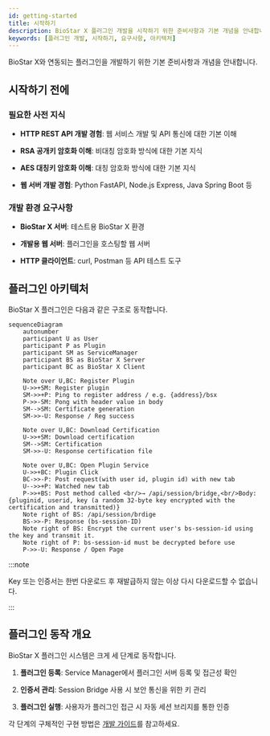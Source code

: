 ```yaml
---
id: getting-started
title: 시작하기
description: BioStar X 플러그인 개발을 시작하기 위한 준비사항과 기본 개념을 안내합니다.
keywords: [플러그인 개발, 시작하기, 요구사항, 아키텍처]
---
```


BioStar X와 연동되는 플러그인을 개발하기 위한 기본 준비사항과 개념을 안내합니다.

## 시작하기 전에

### 필요한 사전 지식

- **HTTP REST API 개발 경험**: 웹 서비스 개발 및 API 통신에 대한 기본 이해

- **RSA 공개키 암호화 이해**: 비대칭 암호화 방식에 대한 기본 지식

- **AES 대칭키 암호화 이해**: 대칭 암호화 방식에 대한 기본 지식

- **웹 서버 개발 경험**: Python FastAPI, Node.js Express, Java Spring Boot 등

### 개발 환경 요구사항

- **BioStar X 서버**: 테스트용 BioStar X 환경

- **개발용 웹 서버**: 플러그인을 호스팅할 웹 서버

- **HTTP 클라이언트**: curl, Postman 등 API 테스트 도구


## 플러그인 아키텍처

BioStar X 플러그인은 다음과 같은 구조로 동작합니다.

```mermaid
sequenceDiagram
    autonumber
    participant U as User
    participant P as Plugin
    participant SM as ServiceManager
    participant BS as BioStar X Server
    participant BC as BioStar X Client
    
    Note over U,BC: Register Plugin
    U->>+SM: Register plugin
    SM->>+P: Ping to register address / e.g. {address}/bsx
    P->>-SM: Pong with header value in body
    SM-->SM: Certificate generation
    SM->>-U: Response / Reg success

    Note over U,BC: Download Certification
    U->>+SM: Download certification
    SM-->SM: Certification
    SM->>-U: Response certification file

    Note over U,BC: Open Plugin Service
    U->>+BC: Plugin Click
    BC->>-P: Post request(with user id, plugin id) with new tab
    U-->>+P: Watched new tab
    P->>+BS: Post method called <br/>→ /api/session/bridge,<br/>Body: {pluginid, userid, key (a random 32-byte key encrypted with the certification and transmitted)}
    Note right of BS: /api/session/brdige
    BS->>-P: Response (bs-session-ID)
    Note right of BS: Encrypt the current user's bs-session-id using the key and transmit it.
    Note right of P: bs-session-id must be decrypted before use
    P->>-U: Response / Open Page
```

:::note

Key 또는 인증서는 한번 다운로드 후 재발급하지 않는 이상 다시 다운로드할 수 없습니다.

:::

## 플러그인 동작 개요

BioStar X 플러그인 시스템은 크게 세 단계로 동작합니다.

1. **플러그인 등록**: Service Manager에서 플러그인 서버 등록 및 접근성 확인

1. **인증서 관리**: Session Bridge 사용 시 보안 통신을 위한 키 관리

1. **플러그인 실행**: 사용자가 플러그인 접근 시 자동 세션 브리지를 통한 인증

각 단계의 구체적인 구현 방법은 [개발 가이드](./development-guide)를 참고하세요.